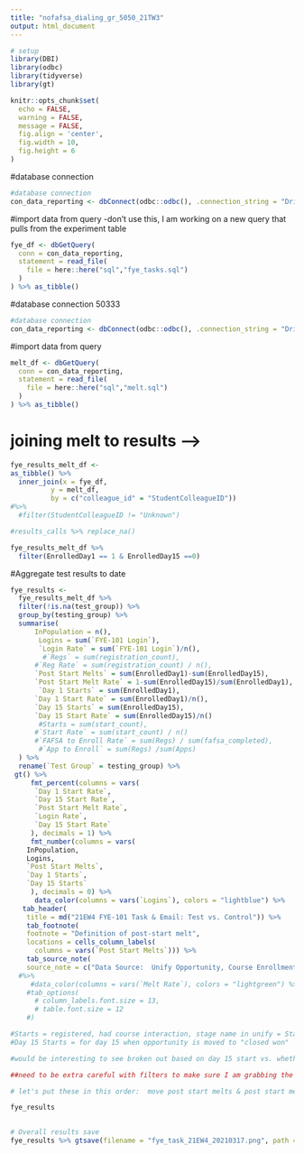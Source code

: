 ```yaml
---
title: "nofafsa_dialing_gr_5050_21TW3"
output: html_document
---
```


```r
# setup
library(DBI)
library(odbc)
library(tidyverse)
library(gt)

knitr::opts_chunk$set(
  echo = FALSE,
  warning = FALSE,
  message = FALSE,
  fig.align = 'center',
  fig.width = 10,
  fig.height = 6
)
```



#database connection
```r
#database connection
con_data_reporting <- dbConnect(odbc::odbc(), .connection_string = "Driver={SQL Server Native Client 11.0};\n                          Server=COCE-DS-LSTNR,50222;\n                          Database=Data_Reporting;\n                          trusted_connection=yes;")
```


#import data from query -don't use this, I am working on a new query that pulls from the experiment table
```r
fye_df <- dbGetQuery(
  conn = con_data_reporting, 
  statement = read_file(
    file = here::here("sql","fye_tasks.sql")
  )
) %>% as_tibble()
```


#database connection 50333
```r
#database connection
con_data_reporting <- dbConnect(odbc::odbc(), .connection_string = "Driver={SQL Server Native Client 11.0};\n                          Server=COCE-LSTNR,50333;\n                          Database=AARDA;\n                          trusted_connection=yes;")
```




#import data from query
```r
melt_df <- dbGetQuery(
  conn = con_data_reporting, 
  statement = read_file(
    file = here::here("sql","melt.sql")
  )
) %>% as_tibble()
```




# joining melt to results -->
```r
fye_results_melt_df <-
as_tibble() %>%
  inner_join(x = fye_df,
          y = melt_df,
          by = c("colleague_id" = "StudentColleagueID")) 
#%>%
  #filter(StudentColleagueID != "Unknown") 

#results_calls %>% replace_na()

```



```r
fye_results_melt_df %>% 
  filter(EnrolledDay1 == 1 & EnrolledDay15 ==0)
```


#Aggregate test results to date
```r
fye_results <- 
  fye_results_melt_df %>% 
  filter(!is.na(test_group)) %>% 
  group_by(testing_group) %>% 
  summarise(
      InPopulation = n(), 
       Logins = sum(`FYE-101 Login`),
       `Login Rate` = sum(`FYE-101 Login`)/n(),
        #`Regs` = sum(registration_count),
      #`Reg Rate` = sum(registration_count) / n(),
      `Post Start Melts` = sum(EnrolledDay1)-sum(EnrolledDay15),
      `Post Start Melt Rate` = 1-sum(EnrolledDay15)/sum(EnrolledDay1),
       `Day 1 Starts` = sum(EnrolledDay1),
      `Day 1 Start Rate` = sum(EnrolledDay1)/n(),
      `Day 15 Starts` = sum(EnrolledDay15),
      `Day 15 Start Rate` = sum(EnrolledDay15)/n()
       #Starts = sum(start_count),
      #`Start Rate` = sum(start_count) / n()
      #`FAFSA to Enroll Rate` = sum(Regs) / sum(fafsa_completed),
       #`App to Enroll` = sum(Regs) /sum(Apps) 
  ) %>% 
  rename(`Test Group` = testing_group) %>% 
 gt() %>%
     fmt_percent(columns = vars(
      `Day 1 Start Rate`,
      `Day 15 Start Rate`,
      `Post Start Melt Rate`,
      `Login Rate`,
      `Day 15 Start Rate`
     ), decimals = 1) %>%
     fmt_number(columns = vars(
    InPopulation,
    Logins,
    `Post Start Melts`,
    `Day 1 Starts`,
    `Day 15 Starts`
     ), decimals = 0) %>%
      data_color(columns = vars(`Logins`), colors = "lightblue") %>%
   tab_header(
    title = md("21EW4 FYE-101 Task & Email: Test vs. Control")) %>% 
    tab_footnote(
    footnote = "Definition of post-start melt",
    locations = cells_column_labels(
      columns = vars(`Post Start Melts`))) %>%
    tab_source_note(
    source_note = c("Data Source:  Unify Opportunity, Course Enrollment - retrieved on 3/18/21"))
  #%>%
     #data_color(columns = vars(`Melt Rate`), colors = "lightgreen") %>%
    #tab_options(
      # column_labels.font.size = 13,
      # table.font.size = 12
    #)

#Starts = registered, had course interaction, stage name in unify = Started
#Day 15 Starts = for day 15 when opportunity is moved to "closed won"

#would be interesting to see broken out based on day 15 start vs. whether they logged in or not, irrespective of which test group they were in

##need to be extra careful with filters to make sure I am grabbing the right test population

# let's put these in this order:  move post start melts & post start melt rate to right

fye_results
  
```



```r
# Overall results save
fye_results %>% gtsave(filename = "fye_task_21EW4_20210317.png", path = here::here("imgs"))
```